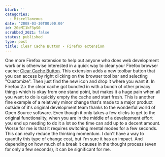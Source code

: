 ```yaml
---
blurb: ''
categories:
  - Miscellaneous
date: '2008-03-30T00:00:00'
id: 20eMI1kF3pS0
scrubbed_2021: false
status: published
type: post
title: Clear Cache Button - Firefox extension
---
```


One more Firefox extension to help out anyone who does web
development work or is otherwise interested in a quick way to clear
your Firefox browser cache:
[Clear Cache Button](https://addons.mozilla.org/en-US/firefox/addon/1801).
This extension adds a new toolbar button that you can access by
right clicking on the browser tool bar and selecting "Customize".
Then just find the new icon and drop it where you want it. In
Firefox 2.x the clear cache got bundled in with a bunch of other
privacy things which is okay from one stand point, but makes it a
huge pain when all you want to do is quickly empty the cache and
start fresh. This is another fine example of a relatively minor
change that's made to a major product outside of it's original
development team thanks to the wonderful world of Open Source
software. Even though it only takes a few clicks to get to the
original functionality, when you are in the middle of a development
effort you end up needing to do it a lot so the time can add up to
a decent amount. Worse for me is that it requires switching mental
modes for a few seconds. This can really reduce the thinking
momentum. I don't have a way to quantify this type of change cost,
but I'm sure it has an impact. And depending on how much of a break
it causes in the thought process (even for only a few seconds), it
can be significant for me.
